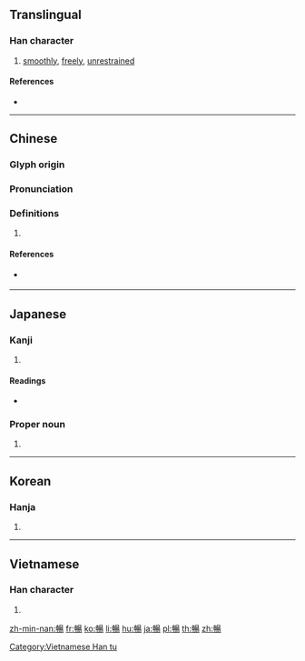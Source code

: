 {{also|畅}}
==Translingual==

===Han character===
{{Han char|rn=72|rad=日|as=10|sn=14|four=56027|canj=LLAMH|ids=⿰申昜}}

# [[smoothly]], [[freely]], [[unrestrained]]

====References====
* {{Han ref|kx=0498.490|dkj=14095|dj=0867.270|hdz=21529.100|uh=66A2|ud=26274|bh=BA5A|bd=47706}}

----

==Chinese==
{{zh-forms|s=畅}}

===Glyph origin===
{{Han etym}}

===Pronunciation===
{{zh-pron
|m=chàng
|c=coeng3
|h=
|mn=thiòng
|w=
|mc=y
|oc=y
|ma=
|cat=adv
}}

===Definitions===
{{zh-hanzi}}

# {{rfdef|lang=zh}}

====References====
* {{qualifier|Min Nan}} {{thcwd|10568}}

----

==Japanese==

===Kanji===
{{ja-kanji|grade=|rs=日10}}

# {{defn|lang=ja|sort=日10}}

====Readings====
* {{ja-readings|on=[[ちょう]] (chō)|kun=[[のびる]] (nobiru)}}

===Proper noun===
{{ja-pos|proper|とおる}}

# {{given name|male|lang=ja|sort=とおる}}

----

==Korean==

===Hanja===
{{ko-hanja|hangeul=창|eumhun=|rv=chang|mr=ch'ang|y=chang}}

# {{defn|lang=ko|sort=日10}}

----

==Vietnamese==

===Han character===
{{vi-readings|rs=日10|hanviet=sướng}}

# {{defn|lang=vi|sort=日10}}

[[Category:Vietnamese Han tu]]

[[zh-min-nan:暢]]
[[fr:暢]]
[[ko:暢]]
[[li:暢]]
[[hu:暢]]
[[ja:暢]]
[[pl:暢]]
[[th:暢]]
[[zh:暢]]